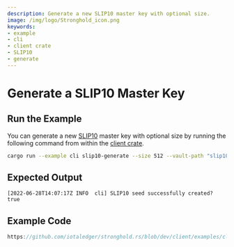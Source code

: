 ```yaml
---
description: Generate a new SLIP10 master key with optional size.
image: /img/logo/Stronghold_icon.png
keywords:
- example
- cli
- client crate
- SLIP10
- generate
---
```

# Generate a SLIP10 Master Key

## Run the Example

You can generate a new [SLIP10](https://github.com/satoshilabs/slips/blob/master/slip-0010.md) master key with optional
size by running the following command from within the
[client crate](https://github.com/iotaledger/stronghold.rs/tree/dev/client).

```bash
cargo run --example cli slip10-generate --size 512 --vault-path "slip10-vault-path" --record-path "slip10-record-path"
```

## Expected Output

```plaintext
[2022-06-28T14:07:17Z INFO  cli] SLIP10 seed successfully created? true
```

## Example Code

```rust reference
https://github.com/iotaledger/stronghold.rs/blob/dev/client/examples/cli/main.rs#L300-L317
```
